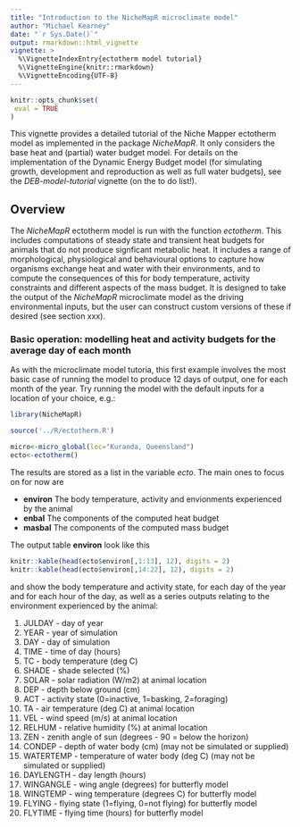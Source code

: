 ```yaml
---
title: "Introduction to the NicheMapR microclimate model"
author: "Michael Kearney"
date: "`r Sys.Date()`"
output: rmarkdown::html_vignette
vignette: >
  %\VignetteIndexEntry{ectotherm model tutorial}
  %\VignetteEngine{knitr::rmarkdown}
  %\VignetteEncoding{UTF-8}
---
```


```r
knitr::opts_chunk$set(
 eval = TRUE
)
```
This vignette provides a detailed tutorial of the Niche Mapper ectotherm model as implemented in the package *NicheMapR*. It only considers the base heat and (partial) water budget model. For details on the implementation of the Dynamic Energy Budget model (for simulating growth, development and reproduction as well as full water budgets), see the *DEB-model-tutorial* vignette (on the to do list!).

## Overview

The *NicheMapR* ectotherm model is run with the function *ectotherm*. This includes computations of steady state and transient heat budgets for animals that do not produce signficant metabolic heat. It includes a range of morphological, physiological and behavioural options to capture how organisms exchange heat and water with their environments, and to compute the consequences of this for body temperature, activity constraints and different aspects of the mass budget. It is designed to take the output of the *NicheMapR* microclimate model as the driving environmental inputs, but the user can construct custom versions of these if desired (see section xxx).

### Basic operation: modelling heat and activity budgets for the average day of each month

As with the microclimate model tutoria, this first example involves the most basic case of running the model to produce 12 days of output, one for each month of the year. Try running the model with the default inputs for a location of your choice, e.g.:

```r
library(NicheMapR)
```
```r
source('../R/ectotherm.R')
```
```r
micro<-micro_global(loc="Kuranda, Queensland")
ecto<-ectotherm()
```

The results are stored as a list in the variable *ecto*. The main ones to focus on for now are

* **environ** The body temperature, activity and envionments experienced by the animal
* **enbal** The components of the computed heat budget
* **masbal** The components of the computed mass budget

The output table **environ** look like this

```r
knitr::kable(head(ecto$environ[,1:13], 12), digits = 2)
knitr::kable(head(ecto$environ[,14:22], 12), digits = 2)
```

and show the body temperature and activity state, for each day of the year and for each hour of the day, as well as a series outputs relating to the environment experienced by the animal:

1. JULDAY - day of year
1. YEAR - year of simulation
1. DAY - day of simulation
1. TIME - time of day (hours)
1. TC - body temperature (deg C)
1. SHADE - shade selected (\%)
1. SOLAR  - solar radiation (W/m2) at animal location
1. DEP - depth below ground (cm)
1. ACT - activity state (0=inactive, 1=basking, 2=foraging)
1. TA - air temperature (deg C) at animal location
1. VEL - wind speed (m/s) at animal location
1. RELHUM - relative humidity (\%) at animal location
1. ZEN - zenith angle of sun (degrees - 90 = below the horizon)
1. CONDEP - depth of water body (cm) (may not be simulated or supplied)
1. WATERTEMP - temperature of water body (deg C) (may not be simulated or supplied)
1. DAYLENGTH - day length (hours)
1. WINGANGLE - wing angle (degrees) for butterfly model
1. WINGTEMP - wing temperature (degrees C) for butterfly model
1. FLYING - flying state (1=flying, 0=not flying) for butterfly model
1. FLYTIME - flying time (hours) for butterfly model
